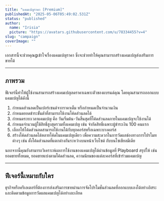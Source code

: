 ```yaml
---
title: "แคมเปญราคา [Premium]"
publishedAt: "2025-05-06T05:49:02.531Z"
status: "published"
author:
  name: "Irisia"
  picture: "https://avatars.githubusercontent.com/u/78334455?v=4"
slug: "campaign"
coverImage: ""
---
```


เอกสารนี้จะช่วยคุณgเข้าใจเรื่องแคมเปญราคา ซึ่งจะช่วยทำให้คุณสามารถสร้างแคมเปญส่งเสริมการขายได้

---

## ภาพรวม

ฟีเจอร์นี้ทำให้ผู้ใช้งานสามารถสร้างแคมเปญลดราคาเฉพาะตัวของแบรนด์คุณ โดยคุณสามารถออกแบบแคมเปญได้ดังนี้

1. กำหนดส่วนลดเป็นเปอร์เซนต์จากราคาเต็ม หรือกำหนดเป็นจำนวนเงิน
2. กำหนดยอดชำระขั้นต่ำที่สามารถใช้งานโค้ดส่วนลดได้
3. กำหนดระยะเวลาแคมเปญ คือ วันเริ่มต้น-วันสิ้นสุดที่โค้ดส่วนลดภายในแคมเปญจะใช้งานได้
4. กำหนดจำนวนผู้ใช้สิทธิ์สูงสุดรวมทั้งแคมเปญ เช่น จำกัดสิทธิ์เฉพาะผู้ชำระเงิน 100 คนแรก
5. เลือกให้โค้ดส่วนลดสามารถใช้งานได้กับทุกคอร์สหรือเฉพาะบางคอร์ส
6. สร้างโค้ดส่วนลดได้หลายโค้ดในแคมเปญเดียว เพื่อความสะดวกในการวัดผลช่องทางการโปรโมทต่างๆ เช่น ตั้งโค้ดส่วนลดที่แตกต่างกันระหว่างบนหน้าเว็บไซต์ กับบนโซเชียลมีเดีย

นอกจากนี้คุณยังสามารถวิเคราะห์ผลการใช้งานของแคมเปญได้ผ่านข้อมูลที่ Playboard สรุปให้ เช่น ยอดขายทั้งหมด, ยอดขายแบ่งตามโค้ดส่วนลด, ความนิยมของแต่ละคอร์สที่เข้าร่วมแคมเปญ

---

## ฟีเจอร์นี้เหมาะกับใคร

ธุรกิจหรือครีเอเตอร์ที่ต้องการส่งเสริมการขายผ่านการจัดโปรโมชั่นส่วนลดที่ออกแบบเองได้อย่างอิสระ และติดตามข้อมูลการวัดผลแคมเปญได้อย่างละเอียด
